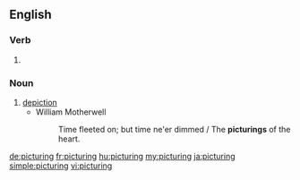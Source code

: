 ==English==

===Verb===
{{head|en}}

# {{present participle of|picture|lang=en}}

===Noun===
{{en-noun}}

# [[depiction]]
#* William Motherwell
#*: Time fleeted on; but time ne'er dimmed / The '''picturings''' of the heart.

[[de:picturing]]
[[fr:picturing]]
[[hu:picturing]]
[[my:picturing]]
[[ja:picturing]]
[[simple:picturing]]
[[vi:picturing]]
